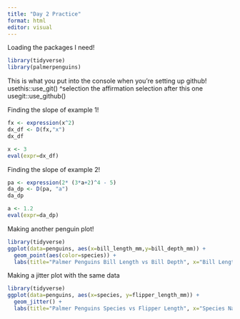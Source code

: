 ```yaml
---
title: "Day 2 Practice"
format: html
editor: visual
---
```


Loading the packages I need!

```r
library(tidyverse)
library(palmerpenguins)
```
This is what you put into the console when you're setting up github!
usethis::use_git()
^selection the affirmation selection after this one
usegit::use_github()

Finding the slope of example 1!
```r
fx <- expression(x^2)
dx_df <- D(fx,"x")
dx_df

x <- 3
eval(expr=dx_df)
```

Finding the slope of example 2!
```r
pa <- expression(2* (3*a+2)^4 - 5)
da_dp <- D(pa, "a")
da_dp

a <- 1.2
eval(expr=da_dp)
```


Making another penguin plot!

```r
library(tidyverse)
ggplot(data=penguins, aes(x=bill_length_mm,y=bill_depth_mm)) + 
  geom_point(aes(color=species)) +
  labs(title="Palmer Penguins Bill Length vs Bill Depth", x="Bill Length (mm)", y="Bill Depth(mm)")
```
Making a jitter plot with the same data 

```r
library(tidyverse)
ggplot(data=penguins, aes(x=species, y=flipper_length_mm)) +
  geom_jitter() + 
  labs(title="Palmer Penguins Species vs Flipper Length", x="Species Name", y="Flipper Length (mm)")
```

